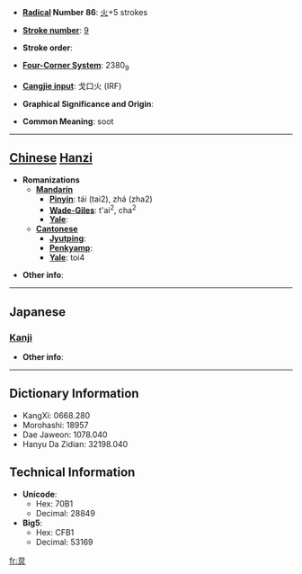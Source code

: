 * '''[[Wiktionary:Chinese radical index| Radical]] Number 86''': [[Wiktionary:Chinese radical index 火|火]]+5 strokes

* '''[[Wiktionary:Chinese total strokes index|Stroke number]]''': [[Wiktionary:Chinese total strokes index 9|9]]

* '''Stroke order''': 

* '''[[Wiktionary:Chinese four corner index|Four-Corner System]]''': 2380<sub>9</sub>

* '''[[Wiktionary:Chinese Cangjie index|Cangjie input]]''': 戈口火 (IRF)

* '''Graphical Significance and Origin''': 

* '''Common Meaning''': soot

----

== [[Chinese]] [[Hanzi]] ==

* '''Romanizations'''
** '''[[Mandarin]]'''
*** '''[[Pinyin]]''': tái (tai2), zhá (zha2)
*** '''[[Wade-Giles]]''': t'ai<sup>2</sup>, cha<sup>2</sup>
*** '''[[Yale]]''': 
** '''[[Cantonese]]'''
*** '''[[Jyutping]]''':
*** '''[[Penkyamp]]''': 
*** '''[[Yale]]''': toi4

* '''Other info''': 

----

==Japanese==
===[[Kanji]]===
{{kanji|on readings=[[たい]] (tai), [[だい]] (dai)
|kun readings=[[すす]] (susu)
}}

* '''Other info''':  

----

== Dictionary Information ==

* KangXi: 0668.280
* Morohashi: 18957
* Dae Jaweon: 1078.040
* Hanyu Da Zidian: 32198.040

== Technical Information ==

* '''Unicode''':
** Hex: 70B1
** Decimal: 28849
* '''Big5''':
** Hex: CFB1
** Decimal: 53169

[[fr:炱]]